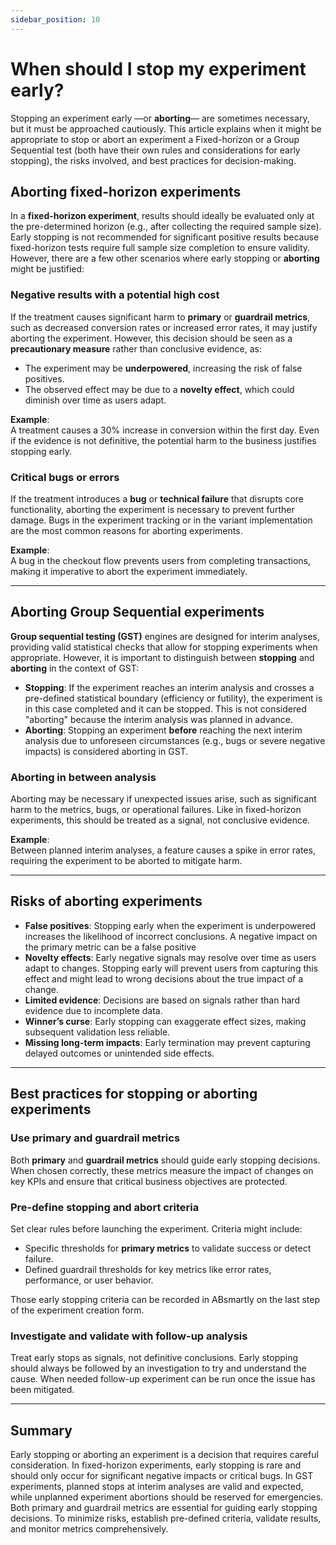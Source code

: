 ```yaml
---
sidebar_position: 10
---
```


# When should I stop my experiment early?

Stopping an experiment early —or **aborting**— are sometimes necessary, but it must be approached cautiously. 
This article explains when it might be appropriate to stop or abort an experiment a Fixed-horizon or a Group Sequential test (both have their own rules and considerations for early stopping), 
the risks involved, and best practices for decision-making. 

## Aborting fixed-horizon experiments

In a **fixed-horizon experiment**, results should ideally be evaluated only at the pre-determined horizon (e.g., after collecting the required sample size). Early stopping is not recommended for significant positive results because fixed-horizon tests require full sample size completion to ensure validity. However, there are a few other scenarios where early stopping or **aborting** might be justified:

### Negative results with a potential high cost
If the treatment causes significant harm to **primary** or **guardrail metrics**, such as decreased conversion rates or increased error rates, it may justify aborting the experiment. However, this decision should be seen as a **precautionary measure** rather than conclusive evidence, as:
- The experiment may be **underpowered**, increasing the risk of false positives.
- The observed effect may be due to a **novelty effect**, which could diminish over time as users adapt.

**Example**:  
A treatment causes a 30% increase in conversion within the first day. Even if the evidence is not definitive, the potential harm to the business justifies stopping early.

### Critical bugs or errors
If the treatment introduces a **bug** or **technical failure** that disrupts core functionality, aborting the experiment is necessary to prevent further damage. Bugs in the experiment tracking or in the variant implementation are the most common reasons for aborting experiments.

**Example**:  
A bug in the checkout flow prevents users from completing transactions, making it imperative to abort the experiment immediately.

---
## Aborting Group Sequential experiments

**Group sequential testing (GST)** engines are designed for interim analyses, providing valid statistical checks that allow for stopping experiments when appropriate. However, it is important to distinguish between **stopping** and **aborting** in the context of GST:

- **Stopping**: If the experiment reaches an interim analysis and crosses a pre-defined statistical boundary (efficiency or futility), the experiment is in this case completed and it can be stopped. This is not considered "aborting" because the interim analysis was planned in advance. 
- **Aborting**: Stopping an experiment **before** reaching the next interim analysis due to unforeseen circumstances (e.g., bugs or severe negative impacts) is considered aborting in GST.

### Aborting in between analysis
Aborting may be necessary if unexpected issues arise, such as significant harm to the metrics, bugs, or operational failures. Like in fixed-horizon experiments, this should be treated as a signal, not conclusive evidence.

**Example**:  
Between planned interim analyses, a feature causes a spike in error rates, requiring the experiment to be aborted to mitigate harm.

---

## Risks of aborting experiments
- **False positives**: Stopping early when the experiment is underpowered increases the likelihood of incorrect conclusions. A negative impact on the primary metric can be a false positive
- **Novelty effects**: Early negative signals may resolve over time as users adapt to changes. Stopping early will prevent users from capturing this effect and might lead to wrong decisions about the true impact of a change.
- **Limited evidence**: Decisions are based on signals rather than hard evidence due to incomplete data.
- **Winner’s curse**: Early stopping can exaggerate effect sizes, making subsequent validation less reliable.
- **Missing long-term impacts**: Early termination may prevent capturing delayed outcomes or unintended side effects.

---
## Best practices for stopping or aborting experiments
### Use primary and guardrail metrics
Both **primary** and **guardrail metrics** should guide early stopping decisions. When chosen correctly, these metrics measure the impact of changes on key KPIs and ensure that critical business objectives are protected.
### Pre-define stopping and abort criteria
Set clear rules before launching the experiment. Criteria might include:
- Specific thresholds for **primary metrics** to validate success or detect failure.
- Defined guardrail thresholds for key metrics like error rates, performance, or user behavior.

Those early stopping criteria can be recorded in ABsmartly on the last step of the experiment creation form.
### Investigate and validate with follow-up analysis
Treat early stops as signals, not definitive conclusions. Early stopping should always be followed by an investigation to try and understand the cause. When needed follow-up experiment can be run once the issue has been mitigated.

---
## Summary

Early stopping or aborting an experiment is a decision that requires careful consideration. In fixed-horizon experiments, early stopping is rare and should only occur for significant negative impacts or critical bugs. In GST experiments, planned stops at interim analyses are valid and expected, while unplanned experiment abortions should be reserved for emergencies. Both primary and guardrail metrics are essential for guiding early stopping decisions. To minimize risks, establish pre-defined criteria, validate results, and monitor metrics comprehensively.

